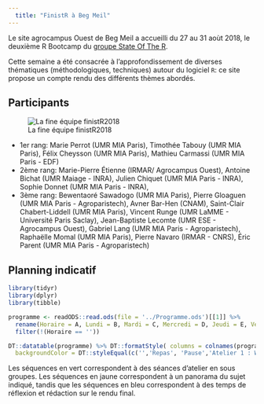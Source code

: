 ```yaml
---
  title: "FinistR à Beg Meil"
---
```

  
Le site agrocampus Ouest de Beg Meil a accueilli du 27 au 31 aoùt 2018, le deuxième R Bootcamp du [groupe State Of The R](https://stateofther.github.io/). 

Cette semaine a été consacrée à l'approfondissement de diverses thématiques (méthodologiques, techniques) autour du logiciel `R`: ce site propose un compte rendu des différents thèmes abordés.

## Participants

![La fine équipe finistR2018](../pictures/finisteR18_1.jpg)

  - 1er rang: Marie Perrot (UMR MIA Paris), Timothée Tabouy (UMR MIA Paris), Félix Cheysson (UMR MIA Paris), Mathieu Carmassi (UMR MIA Paris - EDF)
  - 2ème rang: Marie-Pierre Étienne (IRMAR/ Agrocampus Ouest), Antoine Bichat (UMR Maiage - INRA), Julien Chiquet (UMR MIA Paris - INRA), Sophie Donnet (UMR MIA Paris - INRA), 
  - 3ème rang: Bewentaoré Sawadogo (UMR MIA Paris), Pierre Gloaguen (UMR MIA Paris - Agroparistech), Avner Bar-Hen (CNAM), Saint-Clair Chabert-Liddell (UMR MIA Paris), Vincent Runge (UMR LaMME - Université  Paris Saclay), Jean-Baptiste Lecomte (UMR ESE - Agrocampus Ouest), Gabriel Lang (UMR MIA Paris - Agroparistech),  Raphaëlle Momal (UMR MIA Paris), Pierre Navaro (IRMAR - CNRS), Éric Parent (UMR MIA Paris - Agroparistech)

## Planning indicatif

```r
library(tidyr)
library(dplyr)
library(tibble)

programme <- readODS::read.ods(file = '../Programme.ods')[[1]] %>% 
  rename(Horaire = A, Lundi = B, Mardi = C, Mercredi = D, Jeudi = E, Vendredi = F) %>% 
  filter(!(Horaire == ''))

DT::datatable(programme) %>% DT::formatStyle( columns = colnames(programme)[-1],
  backgroundColor = DT::styleEqual(c('','Repas', 'Pause','Atelier 1 : Web scraping/ Textmining', 'Atelier 2 : R Interface', 'Atelier 3 : bonnes pratiques de programmation','Atelier 4 : SIG et représentation graphique', 'Optimisation – J. Chiquet', 'Package – J. Chiquet', 'Base de données -MP Etienne', 'Atelier 3 : Point P. Navarro','Atelier 1 : Bilan','Atelier 2 : Bilan','Atelier 3 : Bilan','Atelier 4 : Bilan', 'Bilan', 'Finalisation des rendus' ), c('lightgray','#c9dfe8', '#c9dfe8','#def7cf',  '#c3f2a7','#b5f48d','#96e863','#f2fc9c', '#f2fc9c', '#f2fc9c', '#f2fc9c', '#9ceefc', '#9ceefc', '#9ceefc', '#9ceefc', '#9ceefc', '#9ceefc') ))
```

Les séquences en vert correspondent à des séances d'atelier en sous groupes. Les séquences en jaune correspondent à un panorama du sujet indiqué, tandis que les séquences en bleu correspondent à des temps de réflexion et rédaction sur le rendu final.
